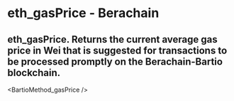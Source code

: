 # eth_gasPrice - Berachain

## eth_gasPrice. Returns the current average gas price in Wei that is suggested for transactions to be processed promptly on the Berachain-Bartio blockchain.


<BartioMethod_gasPrice />
